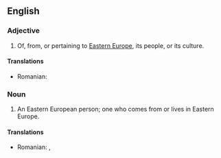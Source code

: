 ==English==

===Adjective===
{{en-adj|pos=[[Eastern]] [[European]]|-}}

# Of, from, or pertaining to [[Eastern Europe]], its people, or its culture.

====Translations====
{{trans-top|Eastern European}}
* Romanian: {{t|ro|est-european}}
{{trans-mid}}
{{trans-bottom}}

===Noun===
{{en-noun|sg=[[Eastern]] [[European]]}}

# An Eastern European person; one who comes from or lives in Eastern Europe.

====Translations====
{{trans-top|Eastern European person}}
* Romanian: {{t|ro|est-european|m}}, {{t|ro|est-europeană|f}}
{{trans-mid}}
{{trans-bottom}}